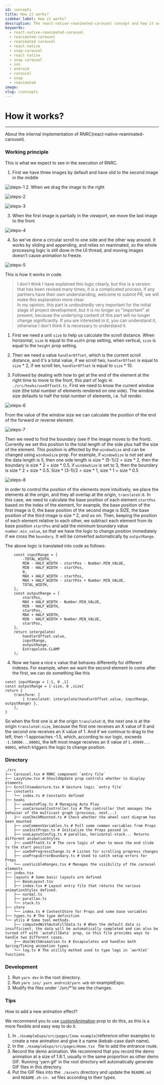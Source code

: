 ```yaml
---
id: concepts
title: How it works?
sidebar_label: How it works?
description: The react-native-reanimated-carousel concept and how it works.
keywords:
  - react-native-reanimated-carousel
  - reanimated-carousel
  - reanimated carousel
  - react-native
  - snap-carousel
  - react native
  - snap carousel
  - ios
  - android
  - carousel
  - snap
  - reanimated
image: 
slug: /concepts
---
```


# How it works?
---

About the internal implementation of RNRC(react-native-reanimated-carousel).

### Working principle
This is what we expect to see in the execution of RNRC.

1. First we have three images by default and have slid to the second image in the middle

![steps-1](/steps-1.png)
2. When we drag the image to the right

![steps-2](/steps-2.png)

![steps-3](/steps-3.png)

3. When the first image is partially in the viewport, we move the last image to the front

![steps-4](/steps-4.png)

4. So we've done a circular scroll to one side and the other way around. It works by sliding and appending, and relies on reanimated, so the whole processing logic is still done in the UI thread, and moving images doesn't cause animation to freeze.

![steps-5](/steps-5.png)

This is how it works in code.

> I don't think I have explained this logic clearly, but this is a version that has been revised many times, it is a complicated process, if any partners have their own understanding, welcome to submit PR, we will make this explanation more clear.  
> In my opinion, this part is undoubtedly very important for the initial stage of project development, but it is no longer so "important" at present, because the underlying content of this part will no longer change significantly. If you are interested in it, you can understand it, otherwise I don't think it is necessary to understand it.  

1. First we need a unit `size` to help us calculate the scroll distance. When horizontal, `size` is equal to the `width` prop setting, when vertical, `size` is equal to the `height` prop setting.

2. Then we need a value `handlerOffset`, which is the current scroll distance, and it's a total value, if we scroll two, `handlerOffset` is equal to `size` * 2, if we scroll ten, `handlerOffset` is equal to `size` * 10.

3. Followed by dealing with how to get at the end of the element at the right time to move to the front, this part of logic in `./src/hooks/useOffsetX.ts`. First we need to know the current window size (the total number of elements rendered on one side). The window size defaults to half the total number of elements, i.e. full render.

![steps-6](/steps-6.jpg)

From the value of the window size we can calculate the position of the end of the forward or reverse element.

![steps-7](/steps-7.jpg)

Then we need to find the boundary (see if the image moves to the front). Currently we set this position to the total length of the side plus half the size of the element. This position is affected by the `windowSize` and can be changed using `windowSize` prop. For example, if `windowSize` is not set and the data length is 5, then one side length is size * (5-1)/2 = size * 2, then the boundary is size * 2 + size * 0.5, if `windowSize` is set to 3, then the boundary is size * 2 + size * 0.5. Size * (3-1)/2 = size * 1, size * 1 + size * 0.5

![steps-8](/steps-8.jpeg)

In order to control the position of the elements more intuitively, we place the elements at the origin, and they all overlap at the origin, `translateX:0`. In this case, we need to calculate the base position of each element `startPos` based on the index of the element, for example, the base position of the first image is 0, the base position of the second image is SIZE, the base position of the third image is size * 2, and so on. Then, keeping the position of each element relative to each other, we subtract each element from its base position `startPos` and add the minimum boundary value `number.min_value`, so that we have the logic to change position immediately if we cross the `boundary`. It will be converted automatically by `outputRange`.

The above logic is translated into code as follows:

```tsx
    const inputRange = [
        -TOTAL_WIDTH,
        MIN - HALF_WIDTH - startPos - Number.MIN_VALUE,
        MIN - HALF_WIDTH - startPos,
        0,
        MAX + HALF_WIDTH - startPos,
        MAX + HALF_WIDTH - startPos + Number.MIN_VALUE,
        TOTAL_WIDTH,
    ];
    const outputRange = [
        startPos,
        MAX + HALF_WIDTH - Number.MIN_VALUE,
        MIN - HALF_WIDTH,
        startPos,
        MAX + HALF_WIDTH,
        MIN - HALF_WIDTH + Number.MIN_VALUE,
        startPos,
    ];
    return interpolate(
        handlerOffset.value,
        inputRange,
        outputRange,
        Extrapolate.CLAMP
    );
```

4. Now we have a nice x value that behaves differently for different indexes. For example, when we want the second element to come after the first, we can do something like this

```tsx
const inputRange = [-1, 0 ,1]
const outputRange = [-size, 0 ,size]
return {
    transform: [
        { translateX: interpolate(handlerOffset.value, inputRange, outputRange) },
    ],
}
```
So when the first one is at the origin `translateX:0`, the next one is at the origin `translateX:size`, because the first one receives an X value of 0 and the second one receives an X value of 1. And if we continue to drag to the left, then -1 approaches -1.5, which, according to our logic, exceeds `-1.50000...00001`, the left most image receives an X value of `1.49999... 00001`, which triggers the logic to change position.

### Directory
```
./src
├── Carousel.tsx # RNRC component `entry file`
├── LazyView.tsx # ShouldUpdate prop controls whether to display elements
├── ScrollViewGesture.tsx # Gesture logic `entry file`
├── constants
│   └── index.ts # Constants defined
├── hooks
│   ├── useAutoPlay.ts # Managing Auto Play
│   ├── useCarouselController.tsx # The controller that manages the behavior of the multicast graph (previous, next...)
│   ├── useCheckMounted.ts # Check whether the wheel cast diagram has been mounted
│   ├── useCommonVariables.ts # Pull some common variables from Props
│   ├── useInitProps.ts # Initialize the Props passed in
│   ├── useLayoutConfig.ts # parallax, horizontal-stack... Returns different animationStyles
│   ├── useOffsetX.ts # The core logic of when to move the end slide to the start position
│   ├── useOnProgressChange.ts # Listen for scrolling progress changes
│   ├── usePropsErrorBoundary.ts # Used to catch setup errors for Props
│   └── useVisibleRanges.tsx # Manages the visibility of the carousel elements
├── index.tsx
├── layouts # Some basic layouts are defined
│   ├── BaseLayout.tsx
│   ├── index.tsx # Layout entry file that returns the various animationStyles defined.
│   ├── normal.ts
│   ├── parallax.ts
│   └── stack.ts
├── store
│   └── index.ts # ContextStore for Props and some base variables
├── types.ts # The type definition
└── utils # Some tool methods.
    ├── computedWithAutoFillData.ts # When the default data is insufficient, the data will be automatically completed and can also be turned off with `autoFillData` prop, so this file provides ways to handle two different cases.
    ├── dealWithAnimation.ts # Encapsulates and handles both Spring/Timing animation types
    └── log.ts # The utility method used to type logs in `worklet` functions
```

### Development
1. Run `yarn dev` in the root directory.
2. Run `yarn ios/ yarn android/yarn web` on exampleExpo.
3. Modify the files under './src/*'to see the changes.

### Tips
How to add a new animation effect?

We recommend you to use [customAnimation](/custom-animations.md) prop to do this, as this is a more flexible and easy way to do it.

1. In `./exampleExpo/src/pages/[new example]`reference other examples to create a new animation and give it a name (kebab-case dash name).
2. In the `./exampleExpo/src/pages/Home.tsx ` file to add the entrance route.
3. Record the demo animation. We recommend that you record the demo animation at a size of 1.8:1, usually in the same proportion as other demo GIF. Running 'yarn gif' in the root directory will automatically generate GIF files in this directory.
4. Put the GIF files into the `./assets` directory and update the `README.md` and `README.zh-cn. md` files according to their types.